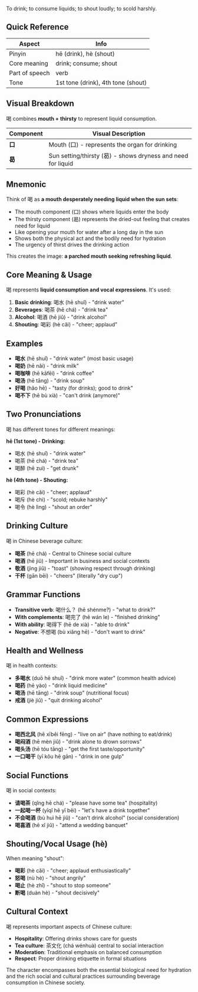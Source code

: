 To drink; to consume liquids; to shout loudly; to scold harshly.

## Quick Reference

| Aspect         | Info                               |
| -------------- | ---------------------------------- |
| Pinyin         | hē (drink), hè (shout)             |
| Core meaning   | drink; consume; shout              |
| Part of speech | verb                               |
| Tone           | 1st tone (drink), 4th tone (shout) |

## Visual Breakdown

喝 combines **mouth + thirsty** to represent liquid consumption.

| Component | Visual Description                                           |
| --------- | ------------------------------------------------------------ |
| **口**    | Mouth (口) - represents the organ for drinking               |
| **曷**    | Sun setting/thirsty (曷) - shows dryness and need for liquid |

## Mnemonic

Think of 喝 as **a mouth desperately needing liquid when the sun sets**:

- The mouth component (口) shows where liquids enter the body
- The thirsty component (曷) represents the dried-out feeling that creates need for liquid
- Like opening your mouth for water after a long day in the sun
- Shows both the physical act and the bodily need for hydration
- The urgency of thirst drives the drinking action

This creates the image: **a parched mouth seeking refreshing liquid**.

## Core Meaning & Usage

喝 represents **liquid consumption and vocal expressions**. It's used:

1. **Basic drinking**: 喝水 (hē shuǐ) - "drink water"
2. **Beverages**: 喝茶 (hē chá) - "drink tea"
3. **Alcohol**: 喝酒 (hē jiǔ) - "drink alcohol"
4. **Shouting**: 喝彩 (hè cǎi) - "cheer; applaud"

## Examples

- **喝水** (hē shuǐ) - "drink water" (most basic usage)
- **喝奶** (hē nǎi) - "drink milk"
- **喝咖啡** (hē kāfēi) - "drink coffee"
- **喝汤** (hē tāng) - "drink soup"
- **好喝** (hǎo hē) - "tasty (for drinks); good to drink"
- **喝不下** (hē bù xià) - "can't drink (anymore)"

## Two Pronunciations

喝 has different tones for different meanings:

**hē (1st tone) - Drinking:**

- 喝水 (hē shuǐ) - "drink water"
- 喝茶 (hē chá) - "drink tea"
- 喝醉 (hē zuì) - "get drunk"

**hè (4th tone) - Shouting:**

- 喝彩 (hè cǎi) - "cheer; applaud"
- 喝斥 (hè chì) - "scold; rebuke harshly"
- 喝令 (hè lìng) - "shout an order"

## Drinking Culture

喝 in Chinese beverage culture:

- **喝茶** (hē chá) - Central to Chinese social culture
- **喝酒** (hē jiǔ) - Important in business and social contexts
- **敬酒** (jìng jiǔ) - "toast" (showing respect through drinking)
- **干杯** (gān bēi) - "cheers" (literally "dry cup")

## Grammar Functions

- **Transitive verb**: 喝什么？ (hē shénme?) - "what to drink?"
- **With complements**: 喝完了 (hē wán le) - "finished drinking"
- **With ability**: 喝得下 (hē de xià) - "able to drink"
- **Negative**: 不想喝 (bù xiǎng hē) - "don't want to drink"

## Health and Wellness

喝 in health contexts:

- **多喝水** (duō hē shuǐ) - "drink more water" (common health advice)
- **喝药** (hē yào) - "drink liquid medicine"
- **喝汤** (hē tāng) - "drink soup" (nutritional focus)
- **戒酒** (jiè jiǔ) - "quit drinking alcohol"

## Common Expressions

- **喝西北风** (hē xīběi fēng) - "live on air" (have nothing to eat/drink)
- **喝闷酒** (hē mèn jiǔ) - "drink alone to drown sorrows"
- **喝头汤** (hē tóu tāng) - "get the first taste/opportunity"
- **一口喝干** (yī kǒu hē gān) - "drink in one gulp"

## Social Functions

喝 in social contexts:

- **请喝茶** (qǐng hē chá) - "please have some tea" (hospitality)
- **一起喝一杯** (yīqǐ hē yī bēi) - "let's have a drink together"
- **不会喝酒** (bù huì hē jiǔ) - "can't drink alcohol" (social consideration)
- **喝喜酒** (hē xǐ jiǔ) - "attend a wedding banquet"

## Shouting/Vocal Usage (hè)

When meaning "shout":

- **喝彩** (hè cǎi) - "cheer; applaud enthusiastically"
- **怒喝** (nù hè) - "shout angrily"
- **喝止** (hè zhǐ) - "shout to stop someone"
- **断喝** (duàn hè) - "shout decisively"

## Cultural Context

喝 represents important aspects of Chinese culture:

- **Hospitality**: Offering drinks shows care for guests
- **Tea culture**: 茶文化 (chá wénhuà) central to social interaction
- **Moderation**: Traditional emphasis on balanced consumption
- **Respect**: Proper drinking etiquette in formal situations

The character encompasses both the essential biological need for hydration and the rich social and
cultural practices surrounding beverage consumption in Chinese society.
